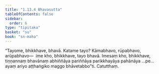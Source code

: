 ```yaml
---
title: "1.13.4 Bhavasutta"
tableOfContents: false
sidebar:
  order: 6
type: "tipitaka"
basket: "su"
book: "sn-maha"
---
```



<DynamicBreadcrumb />

<Division number="164" book="sn-maha">

<Paragraph number="316" book="sn-maha">
“Tayome, bhikkhave, bhavā. Katame tayo? Kāmabhavo, rūpabhavo, arūpabhavo—  ime kho, bhikkhave, tayo bhavā. Imesaṃ kho, bhikkhave, tiṇṇannaṃ bhavānaṃ abhiññāya pariññāya parikkhayāya pahānāya …pe…  ayaṃ ariyo aṭṭhaṅgiko maggo bhāvetabbo”ti.

</Paragraph>
</Division>

<Paragraph number="317" type="center" book="sn-maha">
Catutthaṃ.
</Paragraph>
